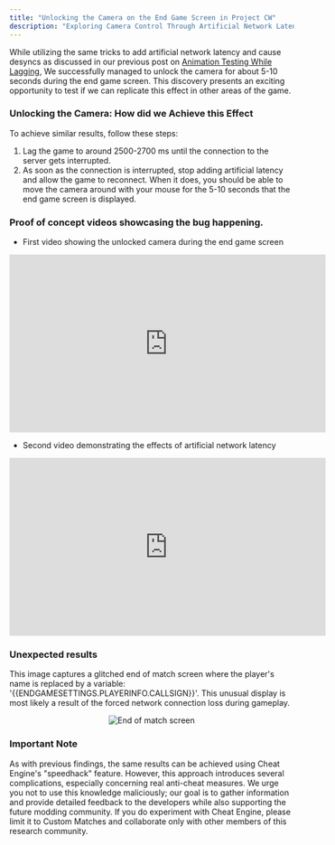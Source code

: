 ```yaml
---
title: "Unlocking the Camera on the End Game Screen in Project CW"
description: "Exploring Camera Control Through Artificial Network Latency"
---
```


While utilizing the same tricks to add artificial network latency and cause desyncs as discussed in our previous post on [Animation Testing While Lagging](https://pcw-bug-hunters.vercel.app/research/in-game-research/animation-testing-while-lagging), We successfully managed to unlock the camera for about 5-10 seconds during the end game screen. This discovery presents an exciting opportunity to test if we can replicate this effect in other areas of the game.

### Unlocking the Camera: How did we Achieve this Effect

To achieve similar results, follow these steps:

1. Lag the game to around 2500-2700 ms until the connection to the server gets interrupted.
2. As soon as the connection is interrupted, stop adding artificial latency and allow the game to reconnect. When it does, you should be able to move the camera around with your mouse for the 5-10 seconds that the end game screen is displayed.

### Proof of concept videos showcasing the bug happening.

- First video showing the unlocked camera during the end game screen

<div align="center">

<iframe width="560" height="315" src="https://www.youtube.com/embed/s4cPjp8FIy8?si=Cfpy2qZUcqBE3qzB" title="YouTube video player" frameborder="0" allow="accelerometer; autoplay; clipboard-write; encrypted-media; gyroscope; picture-in-picture; web-share" referrerpolicy="strict-origin-when-cross-origin" allowfullscreen></iframe>

</div>

- Second video demonstrating the effects of artificial network latency

<div align="center">

<iframe width="560" height="315" src="https://www.youtube.com/embed/7AN28XQRzQk?si=WihFYl5ugVqOe45G" title="YouTube video player" frameborder="0" allow="accelerometer; autoplay; clipboard-write; encrypted-media; gyroscope; picture-in-picture; web-share" referrerpolicy="strict-origin-when-cross-origin" allowfullscreen></iframe>

</div>

### Unexpected results

This image captures a glitched end of match screen where the player's name is replaced by a variable: '{{ENDGAMESETTINGS.PLAYERINFO.CALLSIGN}}'. This unusual display is most likely a result of the forced network connection loss during gameplay.

<div align="center">

![End of match screen](https://raw.githubusercontent.com/ThatSINEWAVE/pcw-bughunters/refs/heads/main/images/gameplay-mechanics/Camera%20Movement%20Unlocked/kent_bug.png)

</div>

### Important Note

As with previous findings, the same results can be achieved using Cheat Engine's "speedhack" feature. However, this approach introduces several complications, especially concerning real anti-cheat measures. We urge you not to use this knowledge maliciously; our goal is to gather information and provide detailed feedback to the developers while also supporting the future modding community. If you do experiment with Cheat Engine, please limit it to Custom Matches and collaborate only with other members of this research community.
